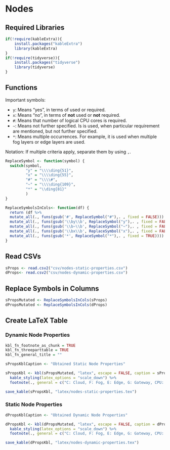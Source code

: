 # Nodes

## Required Libraries

```r
if(!require(kableExtra)){
    install.packages("kableExtra")
    library(kableExtra)
}
if(!require(tidyverse)){
    install.packages("tidyverse")
    library(tidyverse)
}
```

## Functions

Important symbols:

- `y`: Means "yes", in terms of used or required.
- `x`: Means "no", in terms of **not** used or **not** required.
- `#`: Means that number of logical CPU cores is required.
- `~`: Means not further specified. Is is used, when particular requirement are mentioned, but not further specified.
- `*`: Means multiple occurrences. For example, it is used when multiple fog layers or edge layers are used.

Notation: If multiple criteria apply, separate them by using `,`.

```r
ReplaceSymbol <- function(symbol) {
  switch(symbol,
         "y" = "\\\\ding{51}",
         "x" = "\\\\ding{55}",
         "#" = "\\\\#",
         "~" = "\\\\ding{109}",
         "*" = "\\ding{81}"
         )
}

ReplaceSymbolsInCols<- function(df) {
  return (df %>% 
  mutate_all(., funs(gsub('#', ReplaceSymbol("#"),. , fixed = FALSE))) %>% 
  mutate_all(., funs(gsub('\\by\\b', ReplaceSymbol("y"),. , fixed = FALSE))) %>% 
  mutate_all(., funs(gsub('\\b~\\b', ReplaceSymbol("~"),. , fixed = FALSE))) %>% 
  mutate_all(., funs(gsub('\\bx\\b', ReplaceSymbol("x"),. , fixed = FALSE))) %>% 
  mutate_all(., funs(gsub('*', ReplaceSymbol("*"),. , fixed = TRUE))))
}
```

## Read CSVs

```r
sProps <- read.csv2("csv/nodes-static-properties.csv")
dProps<- read.csv2("csv/nodes-dynamic-properties.csv")
```

## Replace Symbols in Columns

```r
sPropsMutated <- ReplaceSymbolsInCols(sProps)
dPropsMutated <- ReplaceSymbolsInCols(dProps)
```

## Create LaTeX Table

### Dynamic Node Properties

```r
kbl_fn_footnote_as_chunk = TRUE
kbl_fn_threeparttable = TRUE
kbl_fn_general_title = ""

sPropsKblCaption <- "Obtained Static Node Properties"

sPropsKbl <- kbl(sPropsMutated, "latex", escape = FALSE, caption = sPropsKblCaption, booktabs = TRUE) %>% 
  kable_styling(latex_options = "scale_down") %>%
  footnote(., general = c("C: Cloud, F: Fog, E: Edge, G: Gateway, CPU: Central Processing Unit, Mem: Memory, Disk: Storage, Net: Network"), general_title = kbl_fn_general_title, footnote_as_chunk = kbl_fn_footnote_as_chunk, threeparttable = kbl_fn_threeparttable)

save_kable(sPropsKbl, "latex/nodes-static-properties.tex")
```

### Static Node Properties

```r
dPropsKblCaption <- "Obtained Dynamic Node Properties"

dPropsKbl <- kbl(dPropsMutated, "latex", escape = FALSE, caption = dPropsKblCaption, booktabs = TRUE) %>% 
  kable_styling(latex_options = "scale_down") %>%
  footnote(., general = c("C: Cloud, F: Fog, E: Edge, G: Gateway, CPU: Central Processing Unit, Mem: Memory, Disk: Storage, Net: Network"), general_title = kbl_fn_general_title, footnote_as_chunk = kbl_fn_footnote_as_chunk, threeparttable = kbl_fn_threeparttable)

save_kable(dPropsKbl, "latex/nodes-dynamic-properties.tex")
```
